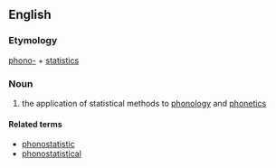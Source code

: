 ==English==

===Etymology===
[[phono-]] + [[statistics]]

===Noun===
{{en-noun|-}}

# {{context|linguistics|lang=en}} the application of statistical methods to [[phonology]] and [[phonetics]]

====Related terms====
*[[phonostatistic]]
*[[phonostatistical]]
